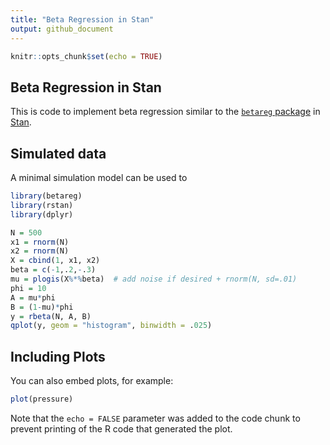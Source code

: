 ```yaml
---
title: "Beta Regression in Stan"
output: github_document
---
```


```r
knitr::opts_chunk$set(echo = TRUE)
```

## Beta Regression in Stan

This is code to implement beta regression similar to the [`betareg` package](https://cran.r-project.org/web/packages/betareg/index.html) in [Stan](http://mc-stan.org/).

## Simulated data

A minimal simulation model can be used to 

```r
library(betareg)
library(rstan)
library(dplyr)

N = 500
x1 = rnorm(N)
x2 = rnorm(N)
X = cbind(1, x1, x2)
beta = c(-1,.2,-.3)
mu = plogis(X%*%beta)  # add noise if desired + rnorm(N, sd=.01)
phi = 10
A = mu*phi
B = (1-mu)*phi
y = rbeta(N, A, B)
qplot(y, geom = "histogram", binwidth = .025)

```

## Including Plots

You can also embed plots, for example:

```r
plot(pressure)
```

Note that the `echo = FALSE` parameter was added to the code chunk to prevent printing of the R code that generated the plot.
